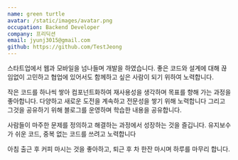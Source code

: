```yaml
---
name: green turtle
avatar: /static/images/avatar.png
occupation: Backend Developer
company: 프리딕션
email: jyunj3015@gmail.com
github: https://github.com/TestJeong
---
```

스타트업에서 웹과 모바일을 넘나들며 개발을 하였습니다. 좋은 코드와 설계에 대해 끊임없이 고민하고 협업에 있어서도 함께하고 싶은 사람이 되기 위하여 노력합니다. 


작은 코드를 하나씩 쌓아  컴포넌트화하여 재사용성을 생각하며 목표를 향해 가는 과정을 좋아합니다. 다양하고 새로운 도전을 계속하고 전문성을 쌓기 위해 노력합니다 그리고 그것을 공유하기 위해 블로그를 운영하며 학습한 내용을 공유합니다.


사람들이 마주한 문제를 정의하고 해결하는 과정에서 성장하는 것을 즐깁니다. 유지보수가 쉬운 코드, 중복 없는 코드를 쓰려고 노력합니다


아침 출근 후 커피 마시는 것을 좋아하고, 퇴근 후 차 한잔 마시며 하루를 마무리 합니다.
